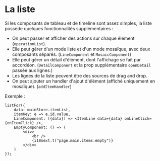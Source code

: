 
<Meta title="Listes et recherche/Composants de listes/listFor" />

# La liste

Si les composants de tableau et de timeline sont assez simples, la liste possède quelques fonctionnalités supplémentaires :

-   On peut passer et afficher des actions sur chaque élement (`operationList`).
-   Elle peut gérer d'un mode liste et d'un mode mosaïque, avec deux composants séparés. (`LineComponent` et `MosaicComponent`)
-   Elle peut gérer un détail d'élément, dont l'affichage se fait par accordéon. (`DetailComponent` et la prop supplémentaire `openDetail` passée aux lignes.)
-   Les lignes de la liste peuvent être des sources de drag and drop.
-   On peut ajouter un handler d'ajout d'élément (affiché uniquement en mosaïque). (`addItemHandler`)

Exemple :

```tsx
listFor({
    data: mainStore.itemList,
    itemKey: e => e.id.value,
    LineComponent: ({data}) => <ItemLine data={data} onLineClick={onItemClick} />,
    EmptyComponent: () => (
        <div>
            <br />
            {i18next.t("page.main.items.empty")}
        </div>
    )
});
```
